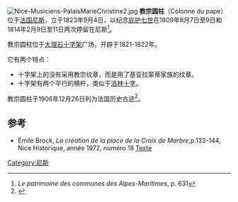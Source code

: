 [[Image:Nice-Musiciens-PalaisMarieChristine2.jpg|right]]
'''教宗圆柱'''（Colonne du pape）位于[[法国|法国]][[尼斯|尼斯]]，立于1823年9月4日，以纪念[[庇护七世|庇护七世]]在1809年8月7日至9日和1814年2月9日至11日两次停留在尼斯<ref name="schor_631">''Le patrimoine des communes des Alpes-Maritimes'', p. 631</ref>。 

教宗圆柱位于[[大理石十字架|大理石十字架]]广场，开辟于1821-1822年。

它有两个特点：
*十字架上的没有采用教宗纹章，而是用了基亚拉蒙蒂家族的纹章。
*十字架有两个平行的横杆，类似于[[洛林十字|洛林十字]]。

教宗圆柱于1906年12月26日列为法国历史古迹<ref>{{Mérimée|PA00080786|Colonne en marbre blanc}}</ref>。

==参考 ==
<references />
* Émile Brock, ''La création de la place de la Croix de Marbre'',p.133-144, Nice Historique, année 1972, numéro 18 [http://www.nicehistorique.org/vwr/?nav=Index&document=822 Texte] {{Wayback|url=http://www.nicehistorique.org/vwr/?nav=Index&document=822 |date=20160303211745 }}
[[Category:尼斯|Category:尼斯]]